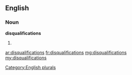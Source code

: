 ==English==

===Noun===
'''disqualifications'''

# {{plural of|disqualification}}

[[Category:English plurals]]

[[ar:disqualifications]]
[[fr:disqualifications]]
[[mg:disqualifications]]
[[my:disqualifications]]